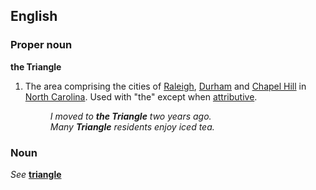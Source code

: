 {{See|triangle}}
==English==
===Proper noun===
'''the Triangle'''

#The area comprising the cities of [[w:Raleigh, North Carolina|Raleigh]], [[w:Durham, North Carolina|Durham]] and [[w:Chapel Hill, North Carolina|Chapel Hill]] in [[w:North Carolina|North Carolina]].  Used with "the" except when [[attributive]].
#:''I moved to '''the Triangle''' two years ago.''
#:''Many '''Triangle''' residents enjoy iced tea.''

===Noun===
''See'' '''[[triangle]]'''